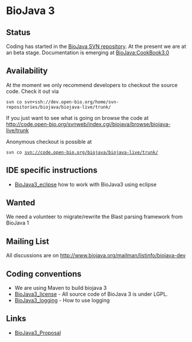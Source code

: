 =BioJava 3=

==Status==

Coding has started in the [[CVS_to_SVN_Migration|BioJava SVN repository]]. At the present we are at an beta stage. Documentation is emerging at [[BioJava:CookBook3.0]]

==Availability==

At the moment we only recommend developers to checkout the source code. Check it out via 

 svn co svn+ssh://dev.open-bio.org/home/svn-repositories/biojava/biojava-live/trunk/

If you just want to see what is going on browse the code at [http://code.open-bio.org/svnweb/index.cgi/biojava/browse/biojava-live/trunk http://code.open-bio.org/svnweb/index.cgi/biojava/browse/biojava-live/trunk]

Anonymous checkout is possible at

 svn co svn://code.open-bio.org/biojava/biojava-live/trunk/

== IDE specific instructions==

* [[BioJava3_eclipse]] how to work with BioJava3 using eclipse

==Wanted==

We need a volunteer to migrate/rewrite the Blast parsing framework from BioJava 1

==Mailing List==

All discussions are on [http://www.biojava.org/mailman/listinfo/biojava-dev http://www.biojava.org/mailman/listinfo/biojava-dev]

==Coding conventions==

* We are using Maven to build biojava 3
* [[BioJava3_license]] - All source code of BioJava 3 is under LGPL.
* [[BioJava3_logging]] - How to use logging

==Links==
* [[BioJava3_Proposal]]